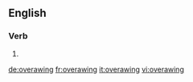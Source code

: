 ==English==

===Verb===
{{head|en|present participle}}

# {{present participle of|overawe|lang=en|nocat=1}}

[[de:overawing]]
[[fr:overawing]]
[[it:overawing]]
[[vi:overawing]]
